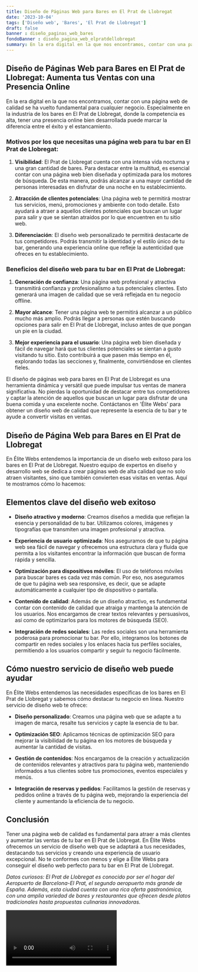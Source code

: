 ```yaml
---
title: Diseño de Páginas Web para Bares en El Prat de Llobregat
date: '2023-10-04'
tags: ['Diseño web', 'Bares', 'El Prat de Llobregat']
draft: false
banner : diseño_paginas_web_bares
fondoBanner : diseño_pagina_web_elpratdellobregat
summary: En la era digital en la que nos encontramos, contar con una página web de calidad se ha vuelto fundamental para cualquier negocio. Especialmente en la industria de los bares en El Prat de Llobregat, donde la competencia es alta, tener una presencia online bien desarrollada puede marcar la diferencia entre el éxito y el estancamiento.
---
```


## Diseño de Páginas Web para Bares en El Prat de Llobregat: Aumenta tus Ventas con una Presencia Online

En la era digital en la que nos encontramos, contar con una página web de calidad se ha vuelto fundamental para cualquier negocio. Especialmente en la industria de los bares en El Prat de Llobregat, donde la competencia es alta, tener una presencia online bien desarrollada puede marcar la diferencia entre el éxito y el estancamiento.

### Motivos por los que necesitas una página web para tu bar en El Prat de Llobregat:

1. **Visibilidad**: El Prat de Llobregat cuenta con una intensa vida nocturna y una gran cantidad de bares. Para destacar entre la multitud, es esencial contar con una página web bien diseñada y optimizada para los motores de búsqueda. De esta manera, podrás alcanzar a una mayor cantidad de personas interesadas en disfrutar de una noche en tu establecimiento.

2. **Atracción de clientes potenciales**: Una página web te permitirá mostrar tus servicios, menú, promociones y ambiente con todo detalle. Esto ayudará a atraer a aquellos clientes potenciales que buscan un lugar para salir y que se sientan atraídos por lo que encuentren en tu sitio web.

3. **Diferenciación**: El diseño web personalizado te permitirá destacarte de tus competidores. Podrás transmitir la identidad y el estilo único de tu bar, generando una experiencia online que refleje la autenticidad que ofreces en tu establecimiento.

### Beneficios del diseño web para tu bar en El Prat de Llobregat:

1. **Generación de confianza**: Una página web profesional y atractiva transmitirá confianza y profesionalismo a tus potenciales clientes. Esto generará una imagen de calidad que se verá reflejada en tu negocio offline.

2. **Mayor alcance**: Tener una página web te permitirá alcanzar a un público mucho más amplio. Podrás llegar a personas que estén buscando opciones para salir en El Prat de Llobregat, incluso antes de que pongan un pie en la ciudad.

3. **Mejor experiencia para el usuario**: Una página web bien diseñada y fácil de navegar hará que tus clientes potenciales se sientan a gusto visitando tu sitio. Esto contribuirá a que pasen más tiempo en él, explorando todas las secciones y, finalmente, convirtiéndose en clientes fieles.

El diseño de páginas web para bares en El Prat de Llobregat es una herramienta dinámica y versátil que puede impulsar tus ventas de manera significativa. No pierdas la oportunidad de destacar entre tus competidores y captar la atención de aquellos que buscan un lugar para disfrutar de una buena comida y una excelente noche. Contáctanos en 'Élite Webs' para obtener un diseño web de calidad que represente la esencia de tu bar y te ayude a convertir visitas en ventas.

<GifSeo />

<Cta />

## Diseño de Página Web para Bares en El Prat de Llobregat

En Élite Webs entendemos la importancia de un diseño web exitoso para los bares en El Prat de Llobregat. Nuestro equipo de expertos en diseño y desarrollo web se dedica a crear páginas web de alta calidad que no solo atraen visitantes, sino que también convierten esas visitas en ventas. Aquí te mostramos cómo lo hacemos:

## Elementos clave del diseño web exitoso

- **Diseño atractivo y moderno**: Creamos diseños a medida que reflejan la esencia y personalidad de tu bar. Utilizamos colores, imágenes y tipografías que transmiten una imagen profesional y atractiva.

- **Experiencia de usuario optimizada**: Nos aseguramos de que tu página web sea fácil de navegar y ofrecemos una estructura clara y fluida que permita a los visitantes encontrar la información que buscan de forma rápida y sencilla.

- **Optimización para dispositivos móviles**: El uso de teléfonos móviles para buscar bares es cada vez más común. Por eso, nos aseguramos de que tu página web sea responsive, es decir, que se adapte automáticamente a cualquier tipo de dispositivo o pantalla.

- **Contenido de calidad**: Además de un diseño atractivo, es fundamental contar con contenido de calidad que atraiga y mantenga la atención de los usuarios. Nos encargamos de crear textos relevantes y persuasivos, así como de optimizarlos para los motores de búsqueda (SEO).

- **Integración de redes sociales**: Las redes sociales son una herramienta poderosa para promocionar tu bar. Por ello, integramos los botones de compartir en redes sociales y los enlaces hacia tus perfiles sociales, permitiendo a los usuarios compartir y seguir tu negocio fácilmente.

## Cómo nuestro servicio de diseño web puede ayudar

En Élite Webs entendemos las necesidades específicas de los bares en El Prat de Llobregat y sabemos cómo destacar tu negocio en línea. Nuestro servicio de diseño web te ofrece:

- **Diseño personalizado**: Creamos una página web que se adapte a tu imagen de marca, resalte tus servicios y capte la esencia de tu bar.

- **Optimización SEO**: Aplicamos técnicas de optimización SEO para mejorar la visibilidad de tu página en los motores de búsqueda y aumentar la cantidad de visitas.

- **Gestión de contenidos**: Nos encargamos de la creación y actualización de contenidos relevantes y atractivos para tu página web, manteniendo informados a tus clientes sobre tus promociones, eventos especiales y menús.

- **Integración de reservas y pedidos**: Facilitamos la gestión de reservas y pedidos online a través de tu página web, mejorando la experiencia del cliente y aumentando la eficiencia de tu negocio.

## Conclusión

Tener una página web de calidad es fundamental para atraer a más clientes y aumentar las ventas de tu bar en El Prat de Llobregat. En Élite Webs ofrecemos un servicio de diseño web que se adaptará a tus necesidades, destacando tus servicios y creando una experiencia de usuario excepcional. No te conformes con menos y elige a Élite Webs para conseguir el diseño web perfecto para tu bar en El Prat de Llobregat.

*Datos curiosos: El Prat de Llobregat es conocido por ser el hogar del Aeropuerto de Barcelona-El Prat, el segundo aeropuerto más grande de España. Además, esta ciudad cuenta con una rica oferta gastronómica, con una amplia variedad de bares y restaurantes que ofrecen desde platos tradicionales hasta propuestas culinarias innovadoras.*

<Video />

<CtaBot job='Bares' city='El Prat de Llobregat'/>

<Gmaps query='El Prat de Llobregat+españa+maps' />